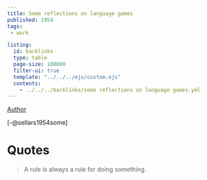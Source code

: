 ```yaml
---
title: Some reflections on language games
published: 1954
tags: 
 - work

listing:
  id: backlinks
  type: table
  page-size: 100000
  filter-ui: true
  template: "../../../ejs/custom.ejs"
  contents:
    - ../../../backlinks/some reflections on language games.yml
---
```


[Author](/docs/phil/people/Wilfrid Sellars.html)

[-@sellars1954some]

# Quotes 

> A rule is always a rule for doing something.